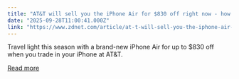 ```yaml
---
title: "AT&T will sell you the iPhone Air for $830 off right now - how to qualify for the deal"
date: "2025-09-28T11:00:41.000Z"
link: "https://www.zdnet.com/article/at-t-will-sell-you-the-iphone-air-for-830-off-right-now-how-to-qualify-for-the-deal/"
---
```


Travel light this season with a brand-new iPhone Air for up to $830 off when you trade in your iPhone at AT&T.

[Read more](https://www.zdnet.com/article/at-t-will-sell-you-the-iphone-air-for-830-off-right-now-how-to-qualify-for-the-deal/)
